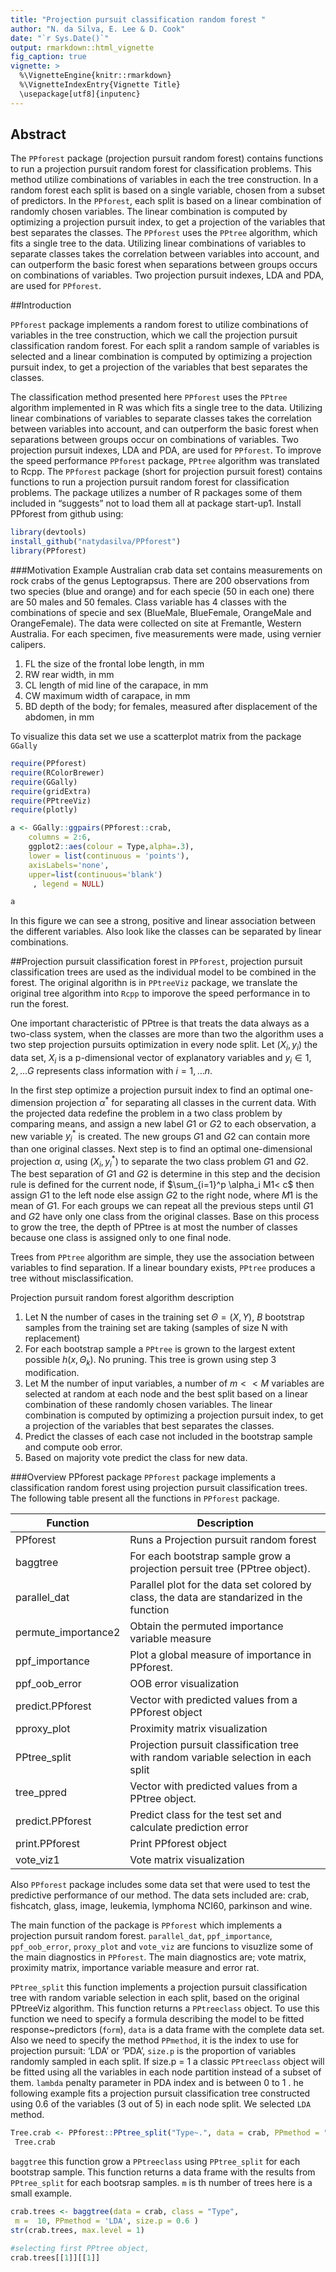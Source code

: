 ```yaml
---
title: "Projection pursuit classification random forest "
author: "N. da Silva, E. Lee & D. Cook"
date: "`r Sys.Date()`"
output: rmarkdown::html_vignette
fig_caption: true
vignette: >
  %\VignetteEngine{knitr::rmarkdown}
  %\VignetteIndexEntry{Vignette Title}
  \usepackage[utf8]{inputenc}
---
```




## Abstract

The `PPforest` package (projection pursuit random forest) contains functions to run a projection pursuit random forest for classification problems. This method utilize combinations of variables in each the tree construction.  In a random forest each split is based on a single variable, chosen from a subset of predictors. In the `PPforest`, each split is based on a linear combination of randomly chosen variables. The linear combination is computed by optimizing a projection pursuit index, to get a projection of the variables that best separates the classes. The `PPforest` uses the `PPtree` algorithm, which fits a single tree to the data. Utilizing linear combinations of variables to separate classes takes the correlation between variables into account, and can outperform the basic forest when separations between groups occurs on combinations of variables. Two projection pursuit indexes, LDA and PDA, are used for `PPforest`.

##Introduction

`PPforest` package implements a random forest to utilize combinations of variables in the tree construction, which we call the projection pursuit classification random forest. For each split a random sample of variables is selected and a linear combination is computed by optimizing a projection pursuit index, to get a projection of the variables that best separates the classes.

The classification method presented here `PPforest` uses the `PPtree` algorithm implemented in R  was  which fits a single tree to the data. Utilizing linear combinations of variables to separate classes takes the correlation between variables into account, and can outperform the basic forest when separations between groups occur on combinations of variables. Two projection pursuit indexes, LDA and PDA, are used for `PPforest`.
To improve the speed performance `PPforest` package, `PPtree` algorithm was translated to Rcpp. 
The `PPforest` package (short for projection pursuit forest) contains functions to run a projection pursuit random forest for classification problems. The package utilizes a number of R packages some of them included in "suggests" not to load them all at package start-up1.
Install PPforest from github using:

```r
library(devtools)
install_github("natydasilva/PPforest")
library(PPforest)
```



###Motivation Example
Australian crab data set contains measurements on rock crabs of the genus Leptograpsus. There are 200 observations from two species (blue and orange) and for each specie (50 in each one) there are 50 males and 50 females. Class variable has 4 classes with the combinations of specie and sex (BlueMale, BlueFemale, OrangeMale and OrangeFemale). The data were collected on site at Fremantle, Western Australia. For each specimen, five measurements were made, using vernier calipers.

1. FL the size of the frontal lobe length, in mm
2. RW rear width, in mm
3. CL length of mid line of the carapace, in mm
4. CW maximum width of carapace, in mm
5. BD depth of the body; for females, measured after displacement of the abdomen, in mm

To visualize this data set we use a scatterplot matrix from the package `GGally` 

```r
require(PPforest)
require(RColorBrewer)
require(GGally)
require(gridExtra)
require(PPtreeViz)
require(plotly)
```


```r

a <- GGally::ggpairs(PPforest::crab,
    columns = 2:6,
    ggplot2::aes(colour = Type,alpha=.3),
    lower = list(continuous = 'points'),
    axisLabels='none',
    upper=list(continuous='blank')
     , legend = NULL)

a
```
In this figure we can see a strong, positive and linear association between the different variables. Also look like the classes can be separated by linear combinations.



##Projection pursuit classification forest
 in `PPforest`, projection pursuit classification trees  are used as the individual model to be combined in the forest. The original algorithn is in `PPtreeViz` package,  we translate the original tree algorithm into `Rcpp` to imporove the speed performance in to run the forest.  

One important characteristic of PPtree is that treats the data always as a two-class system,  when the classes are more than two the algorithm uses a two step  projection pursuits optimization in every node split.
Let  $(X_i,y_i)$ the data set, $X_i$ is a  p-dimensional vector of explanatory variables and  $y_i\in {1,2,\ldots G}$ represents class information with $i=1,\ldots n$.

In the first step optimize a projection pursuit index to find an optimal one-dimension projection $\alpha^*$ for separating all classes in the current data. With the projected data redefine the problem in a two class problem by comparing means, and assign a new label $G1$ or $G2$ to each observation, a new variable $y_i^*$ is created.  The new groups $G1$ and $G2$ can contain more than one original classes. Next step is to find an optimal one-dimensional projection $\alpha$, using $(X_i,y_i^*)$ to separate the two class problem $G1$ and $G2$. The best separation of $G1$ and $G2$ is determine in this step and the decision rule is defined for the current node, if $\sum_{i=1}^p \alpha_i M1< c$ then assign $G1$ to the left node else assign $G2$ to the right node, where $M1$ is the mean of $G1$.
For each groups we can repeat all the previous steps until $G1$ and $G2$ have only one class from the original classes. Base on this process to grow the tree, the depth of PPtree is at most the number of classes because one class is assigned only to one final node.

Trees from `PPtree` algorithm are simple, they use the association between variables to find separation. If a linear boundary exists, `PPtree` produces a tree without misclassification.

Projection pursuit random forest algorithm description

1. Let N the number of cases in the training set $\Theta=(X,Y)$, $B$ bootstrap samples from the training set are taking (samples of size N with replacement)
2. For each bootstrap sample a `PPtree`  is grown to the largest extent possible $h(x, {\Theta_k})$. No pruning. This tree is grown using step 3 modification.
3. Let M the number of input variables, a number of $m<<M$ variables are selected at random at each node and the best split based on a linear combination of these randomly chosen variables. The linear combination is computed by optimizing a projection pursuit index, to get a projection of the variables that best separates the classes.
4.  Predict the classes of each case not included in the bootstrap sample and compute oob error.
5.  Based on majority vote predict the class for new data.

###Overview PPforest package
`PPforest` package implements a classification random forest using projection pursuit classification trees. The following table present all the functions in `PPforest` package.

| Function |Description |
| ----------------- | --------------------------------------------------------------  | 
|PPforest|Runs a Projection pursuit random forest|
|baggtree|For each bootstrap sample grow a projection persuit tree (PPtree object).|
|parallel_dat|Parallel plot for the data set colored by class, the data are standarized in the function|
|permute_importance2|Obtain the permuted importance variable measure|
|ppf_importance| Plot a global measure of importance in PPforest.|
|ppf_oob_error| OOB error visualization|
|predict.PPforest|Vector with predicted values from a PPforest object|
|pproxy_plot| Proximity matrix visualization|
|PPtree_split|Projection pursuit classification tree with random variable selection in each split|
|tree_ppred|Vector with predicted values from a PPtree object.|
|predict.PPforest|Predict class for the test set and calculate prediction error|
|print.PPforest| Print PPforest object|
|vote_viz1|Vote matrix visualization|

Also `PPforest` package includes some data set that were used to test the predictive performance of our method. The data sets included are: crab, fishcatch, glass, image, leukemia, lymphoma NCI60, parkinson and wine.

The main function of the package is `PPforest` which implements a projection pursuit random forest.
`parallel_dat`, `ppf_importance`, `ppf_oob_error`, `proxy_plot` and `vote_viz` are funcions to visuzlize some of the main diagnostics in `PPforest`. The main diagnostics are; vote matrix, proximity matrix, importance variable measure and error rat.

`PPtree_split` this function implements a projection pursuit classification tree with random variable selection in each split, based on the original PPtreeViz algorithm. This function returns a `PPtreeclass` object.
To use this function we need to specify a formula describing the model to be fitted response\~predictors (`form`),
`data` is a data frame with the complete data set. Also we need to specify the method `PPmethod`, it is the index to use for projection pursuit: 'LDA' or 'PDA', 
`size.p` is the proportion of variables randomly sampled in each split. If size.p = 1 a classic `PPtreeclass` object will be fitted using all the variables in each node partition instead of a subset of them.
`lambda` penalty parameter in PDA index and is between 0 to 1 .
he following example fits a projection pursuit classification tree constructed using 0.6 of the variables (3 out of 5) in each node split. We selected `LDA` method.
```r
Tree.crab <- PPforest::PPtree_split("Type~.", data = crab, PPmethod = "LDA", size.p = 0.6)
 Tree.crab
```

`baggtree` this function grow a `PPtreeclass` using `PPtree_split` for each bootstrap sample.
This function returns a data frame with the results from `PPtree_split` for each bootsrap samples.
`m` is th number of trees here is a small example.
```r
crab.trees <- baggtree(data = crab, class = "Type", 
 m =  10, PPmethod = 'LDA', size.p = 0.6 ) 
str(crab.trees, max.level = 1)

#selecting first PPtree object, 
crab.trees[[1]][[1]]
```